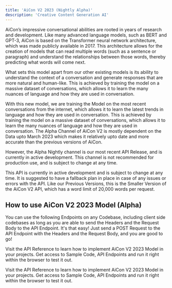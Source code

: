 ```yaml
---
title: 'AiCon V2 2023 (Nightly Alpha)'
description: 'Creative Content Generation AI'
---
```


AiCon’s impressive conversational abilities are rooted in years of research and development. Like many advanced language models, such as BERT and GPT-3, AiCon is based on the Transformer neural network architecture, which was made publicly available in 2017. This architecture allows for the creation of models that can read multiple words (such as a sentence or paragraph) and understand the relationships between those words, thereby predicting what words will come next.

What sets this model apart from our other existing models is its ability to understand the context of a conversation and generate responses that are more natural and human-like. This is achieved by training the model on a massive dataset of conversations, which allows it to learn the many nuances of language and how they are used in conversation.

With this new model, we are training the Model on the most recent conversations from the internet, which allows it to learn the latest trends in language and how they are used in conversation. This is achieved by training the model on a massive dataset of conversations, which allows it to learn the many nuances of language and how they are used in conversation. The Alpha Channel of AiCon V2 is mostly dependent on the Data upto March 2023 which makes it relatively upto date and more accurate than the previous versions of AiCon.

However, the Alpha Nightly channel is our most recent API Release, and is currently in active development. This channel is not recommended for production use, and is subject to change at any time.

<Warning>
  This API is currently in active development and is subject to change at any time. It is suggested
  to have a fallback plan in place in case of any issues or errors with the API.
  Like our Previous Versions, this is the Smaller Version of the AiCon V2 API, which has a word
  limit of 20,000 words per request.
</Warning>

## How to use AiCon V2 2023 Model (Alpha)

You can use the following Endpoints on any Codebase, including client side codebases as long as
you are able to send the Headers and the Request Body to the API Endpoint. It's that easy! Just
send a POST Request to the API Endpoint with the Headers and the Request Body, and you are good to go!

Visit the API Reference to learn how to implement AiCon V2 2023 Model in your projects. Get access to Sample
Code, API Endpoints and run it right within the browser to test it out.

<Card title="View API Reference to Implement" icon="link" iconType="duotone" color="#ea5a0c"
      href="/api-reference/text-generation-ai/aicon-v2-2023-alpha">
  Visit the API Reference to learn how to implement AiCon V2 2023 Model in your projects. Get
  access
  to
  Sample Code, API Endpoints and run it right within the browser to test it out.
</Card>
